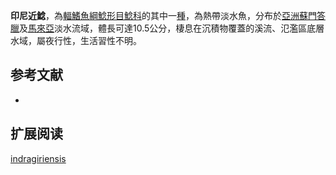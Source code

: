 {{Speciesbox
| name = 印尼近鯰
| image = 
| image_width = 250px
| status = NE
| status_system = IUCN3.1
| genus = Silurichthys
| species = indragiriensis
| authority = [[Volz|Volz]], 1904
| synonyms = 
}}

'''印尼近鯰'''，為[[輻鰭魚綱|輻鰭魚綱]][[鯰形目|鯰形目]][[鯰科|鯰科]]的其中一[[種|種]]，為熱帶淡水魚，分布於[[亞洲|亞洲]][[蘇門答臘|蘇門答臘]]及[[馬來亞|馬來亞]]淡水流域，體長可達10.5公分，棲息在沉積物覆蓋的溪流、氾濫區底層水域，屬夜行性，生活習性不明。

==参考文献==
*{{FishBase_species|genus=Silurichthys|species=indragiriensis|year=2015|month=8}}

== 扩展阅读 ==
{{refbegin}}
{{wikispecies-inline|Silurichthys indragiriensis|印尼近鯰}}
{{refend}}
{{Taxonbar|from=Q2839564}}

[[Category:近鯰屬|indragiriensis]]